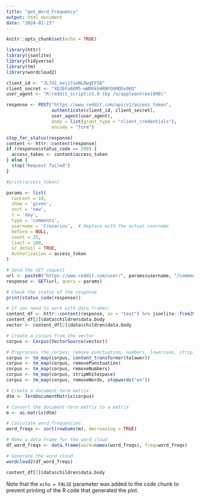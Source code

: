 ```yaml
---
title: "get_Word_Frequency"
output: html_document
date: "2024-01-23"
---
```


```r
knitr::opts_chunk$set(echo = TRUE)


```


```r
library(httr)
library(jsonlite)
library(tidyverse)
library(tm)
library(wordcloud2)

client_id <- "JL7d1_eeiz7zeNLDwgEF5A"
client_secret <- "XUJEFa86M5-wWMXkhHRNFOhMODv0UQ"
user_agent <- "R:reddit_script:v1.0 (by /u/appleontree1990)"

response <- POST("https://www.reddit.com/api/v1/access_token",
                 authenticate(client_id, client_secret),
                 user_agent(user_agent),
                 body = list(grant_type = "client_credentials"),
                 encode = "form")

stop_for_status(response)
content <- httr::content(response)
if (response$status_code == 200) {
  access_token <- content$access_token
} else {
  stop("Request failed")
}

```

```r
#print(access_token)
```

```r

params <- list(
  context = 10,
  show = 'given',
  sort = 'new',
  t = 'day',
  type = 'comments',
  username = 'Crezarius',  # Replace with the actual username
  before = NULL,
  count = 25,
  limit = 100,
  sr_detail = TRUE,
  Authorization = access_token
)

# Send the GET request
url <- paste0("https://www.reddit.com/user/", params$username, "/comments.json")
response <- GET(url, query = params)

# Check the status of the response
print(status_code(response))

# If you need to work with data frames:
content_df <- httr::content(response, as = "text") %>% jsonlite::fromJSON(flatten = TRUE)
content_df[2]$data$children$data.body
vector <- content_df[2]$data$children$data.body

# Create a corpus from the vector
corpus <- Corpus(VectorSource(vector))

# Preprocess the corpus: remove punctuation, numbers, lowercase, strip whitespace, remove stopwords
corpus <- tm_map(corpus, content_transformer(tolower))
corpus <- tm_map(corpus, removePunctuation)
corpus <- tm_map(corpus, removeNumbers)
corpus <- tm_map(corpus, stripWhitespace)
corpus <- tm_map(corpus, removeWords, stopwords("en"))

# Create a document-term matrix
dtm <- TermDocumentMatrix(corpus)

# Convert the document-term matrix to a matrix
m <- as.matrix(dtm)

# Calculate word frequencies
word_freqs <- sort(rowSums(m), decreasing = TRUE)

# Make a data frame for the word cloud
df_word_freqs <- data.frame(word=names(word_freqs), freq=word_freqs)

# Generate the word cloud
wordcloud2(df_word_freqs)
```
```r
content_df[2]$data$children$data.body
```



Note that the `echo = FALSE` parameter was added to the code chunk to prevent printing of the R code that generated the plot.
